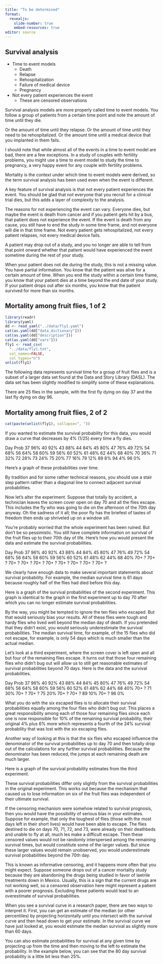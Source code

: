 ```yaml
---
title: "To be determined"
format: 
  revealjs:
    slide-number: true
    embed-resources: true
editor: source
---
```


## Survival analysis

-   Time to event models
    -   Death
    -   Relapse
    -   Rehospitalization
    -   Failure of medical device
    -   Pregnancy
-   Not every patient experiences the event
    -   These are censored observations

::: notes
Survival analysis models are more properly called time to event models. You follow a group of patients from a certain time point and note the amount of time until they die. 


Or the amount of time until they relapse. Or the amount of time until they need to be rehospitalized. Or the amount time until a medical device that you implanted in them fails.

I should note that while almost all of the events in a time to event model are bad, there are a few exceptions. In a study of couples with fertility problems, you might use a time to event model to study the time to pregnancy, a very happy event for any couple with fertility problems.

Mortality is the context under which time to event models were derived, so the term survival analysis has been used even when the event is different.

A key feature of survival analysis is that not every patient experiences the event. You should be glad that not everyone that you recruit for a clinical trial dies, but this adds a layer of complexity to the analysis.

The reasons for not experiencing the event can vary. Everyone dies, but maybe the event is death from cancer and if you patient gets hit by a bus, that patient does not experience the event. If the event is death from any cause, you still have to end the study in some time frame, and not everyone will die in that time frame. Not every patient gets rehospitalized, not every patient relapses, not every medical device fails.

A patient may drop out of a study, and you no longer are able to tell from that point onward whether that patient would have experienced the event sometime during the rest of your study.

When your patient does not die during the study, this is not a missing value. You have partial information. You know that the patient was alive for a certain amount of time. When you end the study within a certain time frame, you know that your patient dies at a time beyond the end date of your study. If your patient drops out after six months, you know that the patient survived for more than six months.
:::

## Mortality among fruit flies, 1 of 2

```r
library(readr)
library(yaml)
dd <- read_yaml("../data/fly1.yaml")
cat(as.yaml(dd["data_dictionary"]))
cat(as.yaml(dd["description"]))
cat(as.yaml(dd["vars"]))
fly1 <- read_csv(
  "../data/fly1.txt",
  col_names=FALSE,
  col_types="n")
unlist(fly1)
```

::: notes

The following data represents survival time for a group of fruit flies and is a subset of a larger data set found at the Data and Story Library (DASL). The data set has been slightly modified to simplify some of these explanations.

There are 25 flies in the sample, with the first fly dying on day 37 and the last fly dying on day 96.
:::

## Mortality among fruit flies, 2 of 2

```r
cat(paste(unlist(fly1), collapse=", "))
```



::: notes


If you wanted to estimate the survival probability for this data, you would draw a curve that decreases by 4% (1/25) every time a fly dies.

Day Prob
 37 96%
 40 92%
 43 88%
 44 84%
 45 80%
 47 76%
 49 72%
 54 68%
 56 64%
 58 60%
 59 56%
 60 52%
 61 48%
 62 44%
 68 40%
 70 36%
 71 32%
 72 28%
 73 24%
 75 20%
 77 16%
 79 12%
 89  8%
 94  4%
 96  0%

Here's a graph of these probabilities over time.



By tradition and for some rather technical reasons, you should use a stair step pattern rather than a diagonal line to connect adjacent survival probabilities.

Now let's alter the experiment. Suppose that totally by accident, a technician leaves the screen cover open on day 70 and all the flies escape. This includes the fly who was going to die on the afternoon of the 70th day anyway. Oh the sadness of it all; the poor fly has the briefest of tastes of freedom then ends up shriveled up on a window sill.

You're probably worried that the whole experiment has been ruined. But don't be so pessimistic. You still have complete information on survival of the fruit flies up to their 70th day of life. Here's how you would present the data and estimate the survival probabilities.

Day Prob
 37 96%
 40 92%
 43 88%
 44 84%
 45 80%
 47 76%
 49 72%
 54 68%
 56 64%
 58 60%
 59 56%
 60 52%
 61 48%
 62 44%
 68 40%
 70+ ?
 70+ ?
 70+ ?
 70+ ?
 70+ ?
 70+ ?
 70+ ?
 70+ ?
 70+ ?
 70+ ?

We clearly have enough data to make several important statements about survival probability. For example, the median survival time is 61 days because roughly half of the flies had died before this day.

Here is a graph of the survival probabilities of the second experiment. This graph is identical to the graph in the first experiment up to day 70 after which you can no longer estimate survival probabilities.



By the way, you might be tempted to ignore the ten flies who escaped. But that would seriously bias your results. All of these flies were tough and hardy flies who lived well beyond the median day of death. If you pretended that they didn't exist, you would seriously underestimate the survival probabilities. The median survival time, for example, of the 15 flies who did not escape, for example, is only 54 days which is much smaller than the actual median.

Let's look at a third experiment, where the screen cover is left open and all but four of the remaining flies escape. It turns out that those four remaining flies who didn't bug out will allow us to still get reasonable estimates of survival probabilities beyond 70 days. Here is the data and the survival probabilities.

Day Prob
 37 96%
 40 92%
 43 88%
 44 84%
 45 80%
 47 76%
 49 72%
 54 68%
 56 64%
 58 60%
 59 56%
 60 52%
 61 48%
 62 44%
 68 40%
 70+ ?
 71 30%
 70+ ?
 70+ ?
 75 20%
 70+ ?
 70+ ?
 89 10%
 70+ ?
 96  0%

What you do with the six escaped flies is to allocate their survival probabilities equally among the four flies who didn't bug out. This places a great responsibility among each of those four remaining flies since each one is now responsible for 10% of the remaining survival probability, their original 4% plus 6% more which represents a fourth of the 24% survival probability that was lost with the six escaping flies.

Another way of looking at this is that the six flies who escaped influence the denominator of the survival probabilities up to day 70 and then totally drop out of the calculations for any further survival probabilities. Because the denominator has been reduced, the jumps at each remaining death are much larger.

Here is a graph of the survival probability estimates from the third experiment.



These survival probabilities differ only slightly from the survival probabilities in the original experiment. This works out because the mechanism that caused us to lose information on six of the fruit flies was independent of their ultimate survival.

If the censoring mechanism were somehow related to survival prognosis, then you would have the possibility of serious bias in your estimates. Suppose for example, that only the toughest of flies (those with the most days left in their short lives) would have been able to escape. The flies destined to die on days 70, 71, 72, and 73, were already on their deathbeds and unable to fly at all, much les make a difficult escape. Then these censored values would not be randomly interspersed among the remaining survival times, but would constitute some of the larger values. But since these larger values would remain unobserved, you would underestimate survival probabilities beyond the 70th day.

This is known as informative censoring, and it happens more often that you might expect. Suppose someone drops out of a cancer mortality study because they are abandoning the drugs being studied in favor of laetrile treatments down in Mexico. Usually, this is a sign that the current drugs are not working well, so a censored observation here might represent a patient with a poorer prognosis. Excluding these patients would lead to an overestimate of survival probabilities.

When you see a survival curve in a research paper, there are two ways to interpret it. First, you can get an estimate of the median (or other percentiles) by projecting horizontally until you intersect with the survival curve and then head down to get your estimate. In the survival curve we have just looked at, you would estimate the median survival as slightly more than 60 days.



You can also estimate probabilities for survival at any given time by projecting up from the time and then moving to the left to estimate the probability. In the example below, you can see that the 80 day survival probability is a little bit less than 25%.



:::

